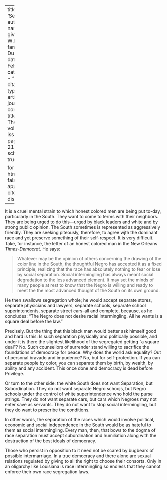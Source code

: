 
---
title: 'Separation'
author:
  - name:
      given: W.E.B.
      family: Du Bois
date: Feb. 1911
categories: 
  - ""
citation: 
  type: article-journal
  container-title: The Crisis
  volume: 1
  issue: 4
  page: 20-21
google-scholar: true

format:
  html:
    toc: false
    appendix-cite-as: display
---



It is a cruel mental strain to which honest colored men are being put to-day, particularly in the South. They want to come to terms with their neighbors. They are being urged to do this---urged by black leaders and white and by strong public opinion. The South sometimes is represented as aggressively friendly. They are seeking piteously, therefore,
to agree wjth the dominant race and yet preserve something of their self-respect. It is very difficult. Take, for instance, the letter of an honest colored man in the New Orleans *Times-Democrat*. He says:

> Whatever may be the opinion of others concerning the drawing of the color line in the South, the thoughtful Negro has accepted it as a fixed principle, realizing that the race has absolutely nothing to fear or lose by social separation. Social intermingling has always meant social degradation to the less advanced element. It may set the minds of many people at rest to know that the Negro is willing and ready to meet the the most advanced thought of the South on its own ground.

He then swallows segregation whole; he would accept separate stores, separate physicians and lawyers, separate schools, separate school superintendents, separate street cars--all and complete, because, as he concludes: "The Negro does not desire racial intermingling. All he wants is a square deal before the law."

Precisely. But the thing that this black man would better ask himself good and hard is this: Is such separation physically and politically possible, and under it is there the slightest likelihood of the segregated getting "a square deal"? No. Such counsellors of surrender stand willing to sacrifice the foundations of democracy for peace. Why does the world ask equality? Out of personal bravado and impudence? No, but for self-protection. If you can separate people by color, you can separate them by birth, by wealth, by ability and any accident. This once done and democracy is dead before Privilege.

Or turn to the other side: the white South does not want Separation, but Subordination. They do not want separate Negro schoojs, but Negro schools under the control of white superintendence who hold the purse strings. They do not want separate cars, but cars which Negroes may not enter save as servants. They do not want to stop social intermingling, but they do want to prescribe the conditions.

In other words, the separation of the races which would involve political, economic and social independence in the South would be as hateful to them as social intermingling. Every man, then, that bows to the dogma of race separation must accept subordination and humiliation along with the destruction of the best ideals of democracy.

Those who persist in opposition to it need not be scared by bugbears of possible intermarriage. In a true democracy and there alone are sexual relations regulated by giving to all the right to choose their consorts. Only in an oligarchy like Louisiana is race intermingling so endless that they cannot enforce their own race segregation laws.
	
